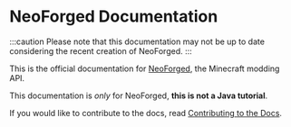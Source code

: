 
# NeoForged Documentation

:::caution
Please note that this documentation may not be up to date considering the recent creation of NeoForged.
:::

This is the official documentation for [NeoForged], the Minecraft modding API.

This documentation is _only_ for NeoForged, **this is not a Java tutorial**.

If you would like to contribute to the docs, read [Contributing to the Docs][contributing].

<div class="container">
  <div class="row">
    <div class="col col--6">
      <Card
        title="NeoForged Documentation"
        body="Learn how to create your first mod using NeoForge, and discover the vast APIs it provides."
        link="/docs/gettingstarted/index.md"
        linkTitle="Get Started"
      />
    </div>
    <div class="col col--6">
      <Card
        title="NeoGradle Documentation"
        body="NeoGradle is the gradle plugin empowering developers to create mods for NeoForge and develop NeoForge itself."
        link="/neogradle/docs/index.md"
        linkTitle="Read More"
      />
    </div>
  </div>
</div>

[NeoForged]: https://neoforged.net
[contributing]: ./contributing
